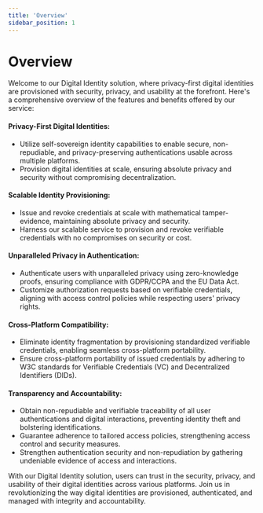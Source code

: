 ```yaml
---
title: 'Overview'
sidebar_position: 1
---
```


# Overview

Welcome to our Digital Identity solution, where privacy-first digital identities are provisioned with security, privacy, and usability at the forefront. Here's a comprehensive overview of the features and benefits offered by our service:

#### Privacy-First Digital Identities:

- Utilize self-sovereign identity capabilities to enable secure, non-repudiable, and privacy-preserving authentications usable across multiple platforms.
- Provision digital identities at scale, ensuring absolute privacy and security without compromising decentralization.

#### Scalable Identity Provisioning:

- Issue and revoke credentials at scale with mathematical tamper-evidence, maintaining absolute privacy and security.
- Harness our scalable service to provision and revoke verifiable credentials with no compromises on security or cost.

#### Unparalleled Privacy in Authentication:

- Authenticate users with unparalleled privacy using zero-knowledge proofs, ensuring compliance with GDPR/CCPA and the EU Data Act.
- Customize authorization requests based on verifiable credentials, aligning with access control policies while respecting users' privacy rights.

#### Cross-Platform Compatibility:

- Eliminate identity fragmentation by provisioning standardized verifiable credentials, enabling seamless cross-platform portability.
- Ensure cross-platform portability of issued credentials by adhering to W3C standards for Verifiable Credentials (VC) and Decentralized Identifiers (DIDs).

#### Transparency and Accountability:

- Obtain non-repudiable and verifiable traceability of all user authentications and digital interactions, preventing identity theft and bolstering identifications.
- Guarantee adherence to tailored access policies, strengthening access control and security measures.
- Strengthen authentication security and non-repudiation by gathering undeniable evidence of access and interactions.

With our Digital Identity solution, users can trust in the security, privacy, and usability of their digital identities across various platforms. Join us in revolutionizing the way digital identities are provisioned, authenticated, and managed with integrity and accountability.
